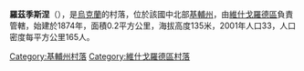 {{coord|50|51|53|N|30|17|8|E|scale:30000|display=title}}

'''羅茲季斯涅'''（{{lang-uk|Розтісне}}），是[[烏克蘭|烏克蘭]]的村落，位於該國中北部[[基輔州|基輔州]]，由[[維什戈羅德區|維什戈羅德區]]負責管轄，始建於1874年，面積0.2平方公里，海拔高度135米，2001年人口33，人口密度每平方公里165人。

{{DEFAULTSORT:Розтісне}}
[[Category:基輔州村落|Category:基輔州村落]]
[[Category:維什戈羅德區村落|Category:維什戈羅德區村落]]


{{Kiev-geo-stub}}